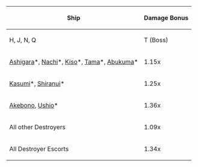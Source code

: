 {| class="wikitable" style="text-align:center;"
|- style="font-weight:bold; text-align:left;"
! rowspan="2" style="text-align:center;" | Ship
! colspan="2" | Damage Bonus
|- style="text-align:left;"
| H, J, N, Q
| T (Boss)
|-
| style="text-align:left;" | [[Ashigara]]*, [[Nachi]]*, [[Kiso]]*, [[Tama]]*, [[Abukuma]]*
| 1.15x
| 1.26x
|-
| style="text-align:left;" | [[Kasumi]]*, [[Shiranui]]*
| 1.25x
| 1.37x
|-
| style="text-align:left;" | [[Akebono]], [[Ushio]]*
| 1.36x
| 1.55x
|-
| style="text-align:left;" | All other Destroyers
| colspan="2" | 1.09x
|-
| style="text-align:left;" | All Destroyer Escorts
| colspan="2" | 1.34x
|}
